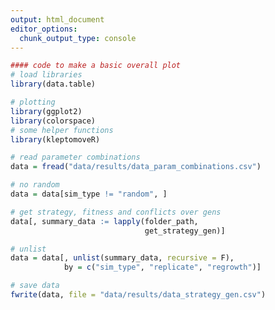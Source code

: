 ```yaml
---
output: html_document
editor_options: 
  chunk_output_type: console
---
```


```r
#### code to make a basic overall plot
# load libraries
library(data.table)

# plotting
library(ggplot2)
library(colorspace)
# some helper functions
library(kleptomoveR)
```

```r
# read parameter combinations
data = fread("data/results/data_param_combinations.csv")

# no random
data = data[sim_type != "random", ]
```

```r
# get strategy, fitness and conflicts over gens
data[, summary_data := lapply(folder_path,
                              get_strategy_gen)]
```

```r
# unlist
data = data[, unlist(summary_data, recursive = F),
            by = c("sim_type", "replicate", "regrowth")]
```

```r
# save data
fwrite(data, file = "data/results/data_strategy_gen.csv")
```